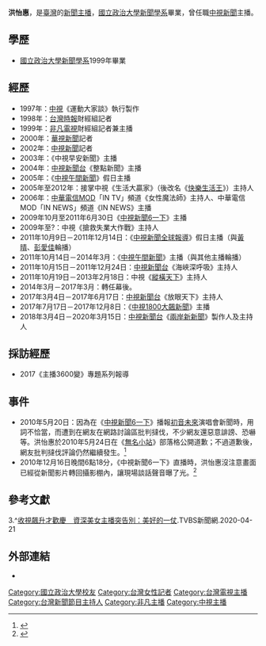 {{主播資訊
| 主播頭銜    = 
| 主播姓名    = 洪怡惠
| 主播英文名字 = Puris
| 主播出生年分 = 
| 主播出生日期 =    {{birth_date_and_age|1976|11|24}}
| 星座 =射手座
| 主播逝世年分 = 
| 主播逝世日期 = 
| 主播照片檔案 = Puris Hung at ChinaTimes Square Building 20170705.jpg
| 主播照片尺寸 = 160px
| 主播照片圖說 = 
| 國籍       = {{ROC}}
| 籍貫       
| 出生地     = {{ROC|臺灣省}}[[苗栗縣|苗栗縣]]
| 逝世地     = 
| 最高學歷     = [[國立政治大學新聞學系|國立政治大學新聞學系]]
| 暱稱         = 
| 綽號         = 
| 婚姻狀況     = 已婚
| 配偶         = 
| 信仰宗教     = [[基督教|基督教]]
| 官方網站     = 
| 備註         = 
|}}
'''洪怡惠'''，是[[臺灣|臺灣]]的[[新聞主播|新聞主播]]，[[國立政治大學新聞學系|國立政治大學新聞學系]]畢業，曾任職[[中視新聞|中視新聞]]主播。

== 學歷 ==
*[[國立政治大學新聞學系|國立政治大學新聞學系]]1999年畢業

== 經歷 ==
*1997年：[[中國電視公司|中視]]《運動大家談》執行製作
*1998年：[[台灣時報|台灣時報]]財經組記者
*1999年：[[非凡電視|非凡電視]]財經組記者兼主播
*2000年：[[華視新聞|華視新聞]]記者
*2002年：[[中視新聞|中視新聞]]記者
*2003年：《中視早安新聞》主播
*2004年：[[中視新聞台|中視新聞台]]《整點新聞》主播
*2005年：《[[中視午間新聞|中視午間新聞]]》假日主播
*2005年至2012年：接掌中視《生活大贏家》（後改名《[[快樂生活王|快樂生活王]]》）主持人
*2006年：[[中華電信MOD|中華電信MOD]]「IN TV」頻道《女性魔法師》主持人、中華電信MOD「IN NEWS」頻道《IN NEWS》主播
*2009年10月至2011年6月30日《[[中視新聞6一下|中視新聞6一下]]》主播
*2009年至?：中視《搶救失業大作戰》主持人
*2011年10月9日－2011年12月14日：《[[中視新聞全球報導|中視新聞全球報導]]》假日主播（與[[黃晴|黃晴]]、[[彭愛佳|彭愛佳]]輪播）
*2011年10月14日－2014年3月：《[[中視午間新聞|中視午間新聞]]》主播（與其他主播輪播）
*2011年10月15日－2011年12月24日：[[中視新聞台|中視新聞台]]《海峽深呼吸》主持人
*2011年10月19日－2013年2月18日：中視《[[縱橫天下_(新聞節目)|縱橫天下]]》主持人
*2014年3月－2017年3月：轉任幕後。
*2017年3月4日－2017年6月17日：[[中視新聞台|中視新聞台]]《放眼天下》主持人
*2017年7月17日－2017年12月8日：《[[中視1800大飆新聞|中視1800大飆新聞]]》主播
*2018年3月4日－2020年3月15日：[[中視新聞台|中視新聞台]]《[[兩岸新新聞|兩岸新新聞]]》製作人及主持人

== 採訪經歷 ==
*2017《主播3600變》專題系列報導

== 事件 ==
*2010年5月20日：因為在《[[中視新聞6一下|中視新聞6一下]]》播報[[初音未來|初音未來]]演唱會新聞時，用詞不恰當，而遭到在網友在網路討論區批判撻伐，不少網友還惡意誹謗、恐嚇等。洪怡惠於2010年5月24日在《[[無名小站_(台灣)|無名小站]]》部落格公開道歉；不過道歉後，網友批判撻伐評論仍然繼續發生。<ref>{{Cite web |url=http://www.wretch.cc/blog/huihappylife/10796649 |title=當新聞劃下了心紋…對不起!!  |work=新聞6一下．輕鬆遛新聞～ - 無名小站|date=2010-05-24|accessdate=2010-05-25 |archive-date=2011-12-03 |archive-url=https://web.archive.org/web/20111203044839/http://www.wretch.cc/blog/huihappylife/10796649 |dead-url=yes }}</ref>
*2010年12月16日晚間6點18分，《中視新聞6一下》直播時，洪怡惠沒注意畫面已經從新聞影片轉回攝影棚內，讓現場談話聲音曝了光。<ref>{{Cite web |url=http://www.nownews.com/2010/12/16/91-2674143.htm |title=中視主播洪怡惠嬌羞抱怨裙太短　網友大讚清純樣 |work=NOWnews今日新聞|date=2010-12-16|access-date=2011-01-20 |archive-date=2010-12-19 |archive-url=https://web.archive.org/web/20101219113821/http://www.nownews.com/2010/12/16/91-2674143.htm |dead-url=no }}</ref>

==參考文獻==
<div class="references-small">
<references></references>
</div>
3.^[https://news.tvbs.com.tw/entertainment/1312404  收視飆升才歡慶　資深美女主播突告別：美好的一仗].TVBS新聞網.2020-04-21 {{Wayback|url=https://news.tvbs.com.tw/entertainment/1312404 |date=20201019155443 }}

== 外部連結 ==
*{{facebook|YiHueyHung|洪怡惠d+}}
{{DEFAULTSORT:H洪}}
[[Category:國立政治大學校友|Category:國立政治大學校友]]
[[Category:台灣女性記者|Category:台灣女性記者]]
[[Category:台灣電視主播|Category:台灣電視主播]]
[[Category:台灣新聞節目主持人|Category:台灣新聞節目主持人]]
[[Category:非凡主播|Category:非凡主播]]
[[Category:中視主播|Category:中視主播]]